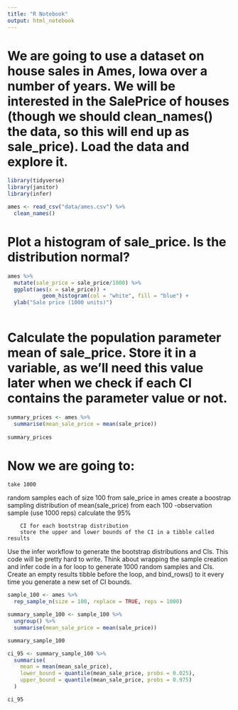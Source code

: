 ```yaml
---
title: "R Notebook"
output: html_notebook
---
```


# We are going to use a dataset on house sales in Ames, Iowa over a number of years. We will be interested in the SalePrice of houses (though we should clean_names() the data, so this will end up as sale_price). Load the data and explore it.

```r
library(tidyverse)
library(janitor)
library(infer)

ames <- read_csv("data/ames.csv") %>%
  clean_names()

```

# Plot a histogram of sale_price. Is the distribution normal?

```r
ames %>%
  mutate(sale_price = sale_price/1000) %>%
  ggplot(aes(x = sale_price)) +
           geom_histogram(col = "white", fill = "blue") +
  ylab("Sale price (1000 units)")
           
```
# Calculate the population parameter mean of sale_price. Store it in a variable, as we’ll need this value later when we check if each CI contains the parameter value or not.
```r
summary_prices <- ames %>%
  summarise(mean_sale_price = mean(sale_price))
            
summary_prices
```
# Now we are going to:

    take 1000

random samples each of size 100
from sale_price in ames
create a boostrap sampling distribution of mean(sale_price) from each 100
-observation sample (use 1000 reps)
calculate the 95%

        CI for each bootstrap distribution
        store the upper and lower bounds of the CI in a tibble called results

Use the infer workflow to generate the bootstrap distributions and CIs. This code will be pretty hard to write. Think about wrapping the sample creation and infer code in a for loop to generate 1000
random samples and CIs. Create an empty results tibble before the loop, and bind_rows() to it every time you generate a new set of CI bounds.

```r
sample_100 <- ames %>%
  rep_sample_n(size = 100, replace = TRUE, reps = 1000)

summary_sample_100 <- sample_100 %>%
  ungroup() %>%
  summarise(mean_sale_price = mean(sale_price))

summary_sample_100
```

```r
ci_95 <- summary_sample_100 %>%
  summarise(
    mean = mean(mean_sale_price),
    lower_bound = quantile(mean_sale_price, probs = 0.025),
    upper_bound = quantile(mean_sale_price, probs = 0.975)
  )

ci_95
```







